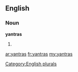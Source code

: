 ==English==

===Noun===
'''yantras'''

# {{plural of|[[yantra]]}}

[[Category:English plurals]]

[[ar:yantras]]
[[fr:yantras]]
[[my:yantras]]